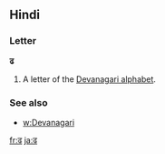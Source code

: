 ==Hindi==

===Letter===
'''ढ'''

# A letter of the [[Devanagari alphabet]].

===See also===
* [[w:Devanagari]]

[[fr:ढ]]
[[ja:ढ]]